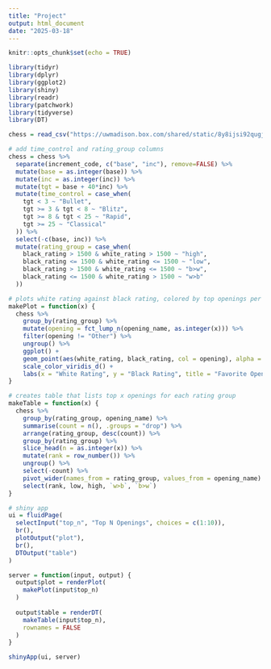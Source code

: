 ```yaml
---
title: "Project"
output: html_document
date: "2025-03-18"
---
```


```r
knitr::opts_chunk$set(echo = TRUE)

library(tidyr)
library(dplyr)
library(ggplot2)
library(shiny)
library(readr)
library(patchwork)
library(tidyverse)
library(DT)
```

```r
chess = read_csv("https://uwmadison.box.com/shared/static/8y8ijsi92qugjmjyv1qxiqt2pnmp3h8i.csv")
```

```r
# add time_control and rating_group columns
chess = chess %>% 
  separate(increment_code, c("base", "inc"), remove=FALSE) %>% 
  mutate(base = as.integer(base)) %>% 
  mutate(inc = as.integer(inc)) %>% 
  mutate(tgt = base + 40*inc) %>% 
  mutate(time_control = case_when(
    tgt < 3 ~ "Bullet",
    tgt >= 3 & tgt < 8 ~ "Blitz",
    tgt >= 8 & tgt < 25 ~ "Rapid",
    tgt >= 25 ~ "Classical"
  )) %>% 
  select(-c(base, inc)) %>% 
  mutate(rating_group = case_when(
    black_rating > 1500 & white_rating > 1500 ~ "high",
    black_rating <= 1500 & white_rating <= 1500 ~ "low", 
    black_rating > 1500 & white_rating <= 1500 ~ "b>w",
    black_rating <= 1500 & white_rating > 1500 ~ "w>b"
  ))
```

```r
# plots white rating against black rating, colored by top openings per group
makePlot = function(x) {
  chess %>%  
    group_by(rating_group) %>%
    mutate(opening = fct_lump_n(opening_name, as.integer(x))) %>%
    filter(opening != "Other") %>%
    ungroup() %>% 
    ggplot() +
    geom_point(aes(white_rating, black_rating, col = opening), alpha = 0.7, size = 3) +
    scale_color_viridis_d() +
    labs(x = "White Rating", y = "Black Rating", title = "Favorite Openings by Rating")
}
```

```r
# creates table that lists top x openings for each rating group
makeTable = function(x) {
  chess %>%  
    group_by(rating_group, opening_name) %>%
    summarise(count = n(), .groups = "drop") %>% 
    arrange(rating_group, desc(count)) %>% 
    group_by(rating_group) %>% 
    slice_head(n = as.integer(x)) %>% 
    mutate(rank = row_number()) %>% 
    ungroup() %>% 
    select(-count) %>% 
    pivot_wider(names_from = rating_group, values_from = opening_name) %>% 
    select(rank, low, high, `w>b`, `b>w`)
}
```


```r
# shiny app
ui = fluidPage(
  selectInput("top_n", "Top N Openings", choices = c(1:10)),
  br(),
  plotOutput("plot"),
  br(),
  DTOutput("table")
)

server = function(input, output) {
  output$plot = renderPlot(
    makePlot(input$top_n)
  )
  
  output$table = renderDT(
    makeTable(input$top_n), 
    rownames = FALSE
  )
}

shinyApp(ui, server)
```

